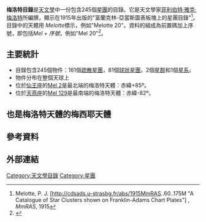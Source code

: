 {{Infobox astronomical survey|Melotte Catalogue}}
'''梅洛特目錄'''是[[天文學|天文學]]中一份包含245個[[星團|星團]]的目錄。它是天文學家[[菲利伯特·雅克·梅洛特|菲利伯特·雅克·梅洛特]]所編撰，顯示在1915年出版的"富蘭克林-亞當斯圖表板塊上的星團目錄"<ref name=melotte1915>Melotte, P. J. [http://cdsads.u-strasbg.fr/abs/1915MmRAS..60..175M "A Catalogue of Star Clusters shown on Franklin-Adams Chart Plates"] {{Wayback|url=http://cdsads.u-strasbg.fr/abs/1915MmRAS..60..175M |date=20140101051424 }}, ''MmRAS'', 1915</ref>。目錄中的天體用 ''Melotte''標示，例如"Melotte 20"。資料的組成為前置碼加上序號，即包括''Mel + 序號''，例如"Mel 20"<ref>{{Cite web|title=melotte 20|url=http://simbad.u-strasbg.fr/simbad/sim-id?Ident=melotte+20&submit=submit+id|access-date=2020-06-24|website=sim-id|archive-date=2020-06-27|archive-url=https://web.archive.org/web/20200627000039/http://simbad.u-strasbg.fr/simbad/sim-id?Ident=melotte+20&submit=submit+id|dead-url=no}}</ref>。

== 主要統計 ==
* 目錄包含245個物件：161個[[疏散星團|疏散星團]]，81個[[球狀星團|球狀星團]]，2個[[星群|星群]]和1個[[星系|星系]]。
* 物件分布在整個天球上
* 位於[[仙王座|仙王座]]的[[NGC_188|Mel 2]]是最北端的梅洛特天體：赤緯+85º。
* 位於[[天燕座|天燕座]]的[[IC_4499|Mel 129]]是最南端的梅洛特天體：赤緯-82º。 

== 也是梅洛特天體的梅西耶天體 ==

==參考資料 ==
{{reflist}}

== 外部連結 ==
{{commons category|Melotte catalogue}}

{{DEFAULTSORT:Melotte Catalogue}}

[[Category:天文學目錄|Category:天文學目錄]]
[[Category:星團|Category:星團]]


{{Star-cluster-stub}}